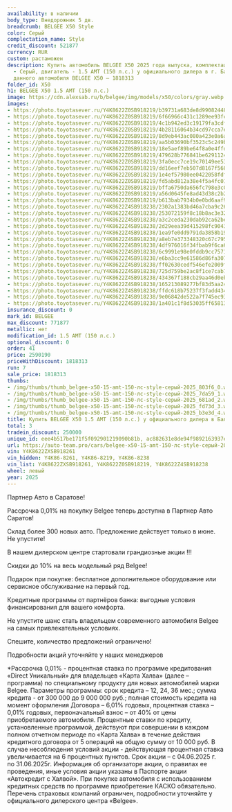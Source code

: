 ```yaml
---
availability: в наличии
body_type: Внедорожник 5 дв.
breadcrumb: BELGEE X50 Style
color: Серый
complectation_name: Style
credit_discount: 521877
currency: RUR
custom: растаможен
description: Купить автомобиль BELGEE X50 2025 года выпуска, комплектация Style, цвет
  - Серый, двигатель - 1.5 AMT (150 л.с.) у официального дилера в г. Балаково. Стоимость
  данного автомобиля BELGEE X50 – 1818313
folder_id: X50
h1: BELGEE X50 1.5 AMT (150 л.с.)
image: https://cdn.alexsab.ru/b/belgee/img/models/x50/colors/gray.webp
images:
- https://photo.toyotasever.ru/Y4K8622Z0SB918219/b39731a683de8d990824484e462803f6.jpeg
- https://photo.toyotasever.ru/Y4K8622Z0SB918219/6f66966c431c1289ee93fcc56417da59.jpeg
- https://photo.toyotasever.ru/Y4K8622Z0SB918219/4c1b942ed3c19179fa3cdf3ecb3681ad.jpeg
- https://photo.toyotasever.ru/Y4K8622Z0SB918219/4b28116064b34cd97cca7eb07c7fd73d.jpeg
- https://photo.toyotasever.ru/Y4K8622Z0SB918219/8d9eb443ac080a423e0a6a61ff9b3e3d.jpeg
- https://photo.toyotasever.ru/Y4K8622Z0SB918219/aa5b03690bf3523c5c249b9fdd99c444.jpeg
- https://photo.toyotasever.ru/Y4K8622Z0SB918219/18e5aef89be64f8a0e4ffd9a6ce70432.jpeg
- https://photo.toyotasever.ru/Y4K8622Z0SB918219/479628b776841be6291124bf2bf8f945.jpeg
- https://photo.toyotasever.ru/Y4K8622Z0SB918219/3fa0ecc7ce19c70149ee53648ad9bd7e.jpeg
- https://photo.toyotasever.ru/Y4K8622Z0SB918219/dd16eef7eb507d8167f56867108dca1a.jpeg
- https://photo.toyotasever.ru/Y4K8622Z0SB918219/1e4ef57980ee0422058fdfcae12c3882.jpeg
- https://photo.toyotasever.ru/Y4K8622Z0SB918219/fd5abd812a38e4f5a4fc01b80893210a.jpeg
- https://photo.toyotasever.ru/Y4K8622Z0SB918219/bffa6750da656fc798e3c055b8d2f77a.jpeg
- https://photo.toyotasever.ru/Y4K8622Z0SB918219/a56d0645fe8ad43d38c2b27ffc7b17e6.jpeg
- https://photo.toyotasever.ru/Y4K8622Z0SB918219/b613bab7934b0e0bd6aaf93972bba9a0.jpeg
- https://photo.toyotasever.ru/Y4K8622Z4SB918238/2302a1383bd46a7cba9c266083868906.jpeg
- https://photo.toyotasever.ru/Y4K8622Z4SB918238/253072159f8c18b8ac3e3228b4902670.jpeg
- https://photo.toyotasever.ru/Y4K8622Z4SB918238/a3c2ceda230dab92ca62be1dcdb6e402.jpeg
- https://photo.toyotasever.ru/Y4K8622Z4SB918238/2d29eea39d415298fc9043f77d861804.jpeg
- https://photo.toyotasever.ru/Y4K8622Z4SB918238/1ea9fe0dd9791da3858b19691f43ee3a.jpeg
- https://photo.toyotasever.ru/Y4K8622Z4SB918238/a8eb7e373348320c67c795a7a37fa0af.jpeg
- https://photo.toyotasever.ru/Y4K8622Z4SB918238/4df976016f34fbab9f6ca6df00a8a1a4.jpeg
- https://photo.toyotasever.ru/Y4K8622Z4SB918238/6c9991e98e0fddb9cc7571a2664649c0.jpeg
- https://photo.toyotasever.ru/Y4K8622Z4SB918238/e6ba3cc9e61586d86fa307efcf6ae211.jpeg
- https://photo.toyotasever.ru/Y4K8622Z4SB918238/ff02630cedf546efe2009ff099346b5a.jpeg
- https://photo.toyotasever.ru/Y4K8622Z4SB918238/725d759be2ac8f1ce7cab70b73f1f6aa.jpeg
- https://photo.toyotasever.ru/Y4K8622Z4SB918238/434367f188cb29aa46d0ebd95b5f3ad2.jpeg
- https://photo.toyotasever.ru/Y4K8622Z4SB918238/165213089277bf83d5aa2435c18ef37a.jpeg
- https://photo.toyotasever.ru/Y4K8622Z4SB918238/ffdc618b75237f3fadd4341a067541f2.jpeg
- https://photo.toyotasever.ru/Y4K8622Z4SB918238/9e06842de522a7f745ec93e0537f30e4.jpeg
- https://photo.toyotasever.ru/Y4K8622Z4SB918238/1a401c1f8d53035ff65813b828b69446.jpeg
insurance_discount: 0
mark_id: BELGEE
max_discount: 771877
metallic: нет
modification_id: 1.5 AMT (150 л.с.)
optional_discount: 0
order: 41
price: 2590190
priceWithDiscount: 1818313
run: 7
sale_price: 1818313
thumbs:
- /img/thumbs/thumb_belgee-x50-15-amt-150-лс-style-серый-2025_803f6_0.webp
- /img/thumbs/thumb_belgee-x50-15-amt-150-лс-style-серый-2025_7da59_1.webp
- /img/thumbs/thumb_belgee-x50-15-amt-150-лс-style-серый-2025_681ad_2.webp
- /img/thumbs/thumb_belgee-x50-15-amt-150-лс-style-серый-2025_fd73d_3.webp
- /img/thumbs/thumb_belgee-x50-15-amt-150-лс-style-серый-2025_b3e3d_4.webp
title: Купить BELGEE X50 1.5 AMT (150 л.с.) у официального дилера в Балаково
total: 3
tradein_discount: 250000
unique_id: eee4b517be171f5f092901219090b81b, ac882631e8de94f9892163937e015d09, e437a4876bd899fadafcc16665eb5761
url: https://auto-team.pro/cars/belgee-x50-15-amt-150-лс-style-серый-2025/
vin: Y4K8622ZXSB918261
vin_hidden: Y4K86-8261, Y4K86-8219, Y4K86-8238
vin_list: Y4K8622ZXSB918261, Y4K8622Z0SB918219, Y4K8622Z4SB918238
wheel: левый
year: 2025
---
```

<p>
 Партнер Авто в Саратове!
</p>
<p>
</p>
<p>
 Рассрочка 0,01% на покупку Belgee теперь доступна в Партнер Авто Саратов!
</p>
<p>
 Склад более 300 новых авто. Предложение действует только в июне. He упустите!
</p>
<p>
</p>
<p>
 В нашем дилерском центре стартовали грандиозные акции !!!
</p>
<p>
</p>
<p>
 Скидки дo 10% нa весь модельный ряд Belgee!
</p>
<p>
 Подарок при покупке: бесплатное дополнительное оборудование или сервисное обслуживание на первый год.
</p>
<p>
 Кредитные программы от партнёров банка: выгодные условия финансирования для вашего комфорта.
</p>
<p>
</p>
<p>
 Не упустите шанс стать владельцем современного автомобиля Belgee на самых привлекательных условиях.
</p>
<p>
 Спешите, количество предложений ограничено!
</p>
<p>
</p>
<p>
 Подробности акций уточняйте у наших менеджеров
</p>
<p>
</p>
<p>
 *Рассрочка 0,01% - процентная ставка по программе кредитования «Dirесt Уникальный» для владельцев «Карта Халва» (далее – программа) по специальному продукту для новых автомобилей марки Belgee. Параметры программы: срок кредита – 12, 24, 36 мес.; сумма кредита - от 300 000 до 9 000 000 руб.; полная стоимость кредита на момент оформления Договора – 6,01% годовых, процентная ставка – 0,01% годовых, первоначальный взнос – от 40% от цены приобретаемого автомобиля. Процентные ставки по кредиту, установленные программой, действуют при совершении в каждом полном отчетном периоде по «Карта Халва» в течение действия кредитного договора от 5 операций на общую сумму от 10 000 руб. В случае несоблюдения условий акции - действующая процентная ставка увеличивается на 6 процентных пунктов. Срок акции – с 04.06.2025 г. по 31.06.2025г. Информация об организаторе акции, о правилах ее проведения, иные условия акции указаны в Паспорте акции «Автокредит с Халвой». При покупке автомобиля с использованием кредитных средств по программе приобретение КАСКО обязательно. Перечень страховых компаний ограничен, подробности уточняйте у официального дилерского центра «Belgee».
</p>
